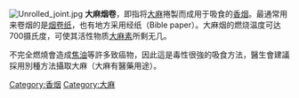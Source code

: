 {{Unreferenced |time=2010-09-18T05:31:08+00:00 }}
{{大麻}}
[[Image:Unrolled_joint.jpg|thumb]]
'''大麻烟卷'''，即指将[[大麻|大麻]]捲製而成用于吸食的[[香烟|香烟]]。最通常用来卷烟的是[[烟卷纸|烟卷纸]]，也有地方采用经纸（Bible paper）。大麻烟的燃烧温度可达700摄氏度，可使其活性物质[[大麻素|大麻素]]所剩无几。

不完全燃燒會造成[[焦油|焦油]]等許多致癌物，因此這是毒性很強的吸食方法，醫生會建議採用別種方法攝取大麻（大麻有醫藥用途）。

{{stub}}
[[Category:香烟|Category:香烟]]
[[Category:大麻|Category:大麻]]